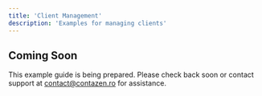 ```yaml
---
title: 'Client Management'
description: 'Examples for managing clients'
---
```


## Coming Soon

This example guide is being prepared. Please check back soon or contact support at contact@contazen.ro for assistance.